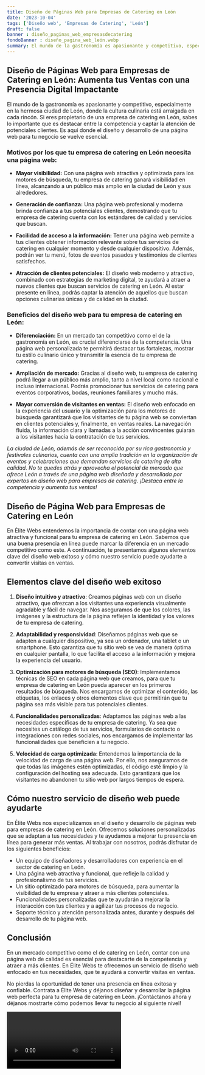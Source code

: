 ```yaml
---
title: Diseño de Páginas Web para Empresas de Catering en León
date: '2023-10-04'
tags: ['Diseño web', 'Empresas de Catering', 'León']
draft: false
banner : diseño_paginas_web_empresasdecatering
fondoBanner : diseño_pagina_web_león.webp
summary: El mundo de la gastronomía es apasionante y competitivo, especialmente en la hermosa ciudad de León, donde la cultura culinaria está arraigada en cada rincón. Si eres propietario de una empresa de catering en León, sabes lo importante que es destacar entre la competencia y captar la atención de potenciales clientes. Es aquí donde el diseño y desarrollo de una página web para tu negocio se vuelve esencial.
---
```


## Diseño de Páginas Web para Empresas de Catering en León: Aumenta tus Ventas con una Presencia Digital Impactante

El mundo de la gastronomía es apasionante y competitivo, especialmente en la hermosa ciudad de León, donde la cultura culinaria está arraigada en cada rincón. Si eres propietario de una empresa de catering en León, sabes lo importante que es destacar entre la competencia y captar la atención de potenciales clientes. Es aquí donde el diseño y desarrollo de una página web para tu negocio se vuelve esencial.

### Motivos por los que tu empresa de catering en León necesita una página web:

- **Mayor visibilidad:** Con una página web atractiva y optimizada para los motores de búsqueda, tu empresa de catering ganará visibilidad en línea, alcanzando a un público más amplio en la ciudad de León y sus alrededores.

- **Generación de confianza:** Una página web profesional y moderna brinda confianza a tus potenciales clientes, demostrando que tu empresa de catering cuenta con los estándares de calidad y servicios que buscan.

- **Facilidad de acceso a la información:** Tener una página web permite a tus clientes obtener información relevante sobre tus servicios de catering en cualquier momento y desde cualquier dispositivo. Además, podrán ver tu menú, fotos de eventos pasados y testimonios de clientes satisfechos.

- **Atracción de clientes potenciales:** El diseño web moderno y atractivo, combinado con estrategias de marketing digital, te ayudará a atraer a nuevos clientes que buscan servicios de catering en León. Al estar presente en línea, podrás captar la atención de aquellos que buscan opciones culinarias únicas y de calidad en la ciudad.

### Beneficios del diseño web para tu empresa de catering en León:

- **Diferenciación:** En un mercado tan competitivo como el de la gastronomía en León, es crucial diferenciarse de la competencia. Una página web personalizada te permitirá destacar tus fortalezas, mostrar tu estilo culinario único y transmitir la esencia de tu empresa de catering.

- **Ampliación de mercado:** Gracias al diseño web, tu empresa de catering podrá llegar a un público más amplio, tanto a nivel local como nacional e incluso internacional. Podrás promocionar tus servicios de catering para eventos corporativos, bodas, reuniones familiares y mucho más.

- **Mayor conversión de visitantes en ventas:** El diseño web enfocado en la experiencia del usuario y la optimización para los motores de búsqueda garantizará que los visitantes de tu página web se conviertan en clientes potenciales y, finalmente, en ventas reales. La navegación fluida, la información clara y llamadas a la acción convincentes guiarán a los visitantes hacia la contratación de tus servicios.

_La ciudad de León, además de ser reconocida por su rica gastronomía y festivales culinarios, cuenta con una amplia tradición en la organización de eventos y celebraciones que demandan servicios de catering de alta calidad. No te quedes atrás y aprovecha el potencial de mercado que ofrece León a través de una página web diseñada y desarrollada por expertos en diseño web para empresas de catering. ¡Destaca entre la competencia y aumenta tus ventas!_

<GifSeo />

<Cta />

## Diseño de Página Web para Empresas de Catering en León

En Élite Webs entendemos la importancia de contar con una página web atractiva y funcional para tu empresa de catering en León. Sabemos que una buena presencia en línea puede marcar la diferencia en un mercado competitivo como este. A continuación, te presentamos algunos elementos clave del diseño web exitoso y cómo nuestro servicio puede ayudarte a convertir visitas en ventas.

## Elementos clave del diseño web exitoso

1. **Diseño intuitivo y atractivo**: Creamos páginas web con un diseño atractivo, que ofrezcan a los visitantes una experiencia visualmente agradable y fácil de navegar. Nos aseguramos de que los colores, las imágenes y la estructura de la página reflejen la identidad y los valores de tu empresa de catering.

2. **Adaptabilidad y responsividad**: Diseñamos páginas web que se adapten a cualquier dispositivo, ya sea un ordenador, una tablet o un smartphone. Esto garantiza que tu sitio web se vea de manera óptima en cualquier pantalla, lo que facilita el acceso a la información y mejora la experiencia del usuario.

3. **Optimización para motores de búsqueda (SEO)**: Implementamos técnicas de SEO en cada página web que creamos, para que tu empresa de catering en León pueda aparecer en los primeros resultados de búsqueda. Nos encargamos de optimizar el contenido, las etiquetas, los enlaces y otros elementos clave que permitirán que tu página sea más visible para tus potenciales clientes.

4. **Funcionalidades personalizadas**: Adaptamos las páginas web a las necesidades específicas de tu empresa de catering. Ya sea que necesites un catálogo de tus servicios, formularios de contacto o integraciones con redes sociales, nos encargamos de implementar las funcionalidades que beneficien a tu negocio.

5. **Velocidad de carga optimizada**: Entendemos la importancia de la velocidad de carga de una página web. Por ello, nos aseguramos de que todas las imágenes estén optimizadas, el código esté limpio y la configuración del hosting sea adecuada. Esto garantizará que los visitantes no abandonen tu sitio web por largos tiempos de espera.

## Cómo nuestro servicio de diseño web puede ayudarte

En Élite Webs nos especializamos en el diseño y desarrollo de páginas web para empresas de catering en León. Ofrecemos soluciones personalizadas que se adaptan a tus necesidades y te ayudamos a mejorar tu presencia en línea para generar más ventas. Al trabajar con nosotros, podrás disfrutar de los siguientes beneficios:

- Un equipo de diseñadores y desarrolladores con experiencia en el sector de catering en León.
- Una página web atractiva y funcional, que refleje la calidad y profesionalismo de tus servicios.
- Un sitio optimizado para motores de búsqueda, para aumentar la visibilidad de tu empresa y atraer a más clientes potenciales.
- Funcionalidades personalizadas que te ayudarán a mejorar la interacción con tus clientes y a agilizar tus procesos de negocio.
- Soporte técnico y atención personalizada antes, durante y después del desarrollo de tu página web.

## Conclusión

En un mercado competitivo como el de catering en León, contar con una página web de calidad es esencial para destacarte de la competencia y atraer a más clientes. En Élite Webs te ofrecemos un servicio de diseño web enfocado en tus necesidades, que te ayudará a convertir visitas en ventas.

No pierdas la oportunidad de tener una presencia en línea exitosa y confiable. Contrata a Élite Webs y déjanos diseñar y desarrollar la página web perfecta para tu empresa de catering en León. ¡Contáctanos ahora y déjanos mostrarte cómo podemos llevar tu negocio al siguiente nivel!

<Video />

<CtaBot job='Empresas de Catering' city='León'/>

<Gmaps query='León+españa+maps' />